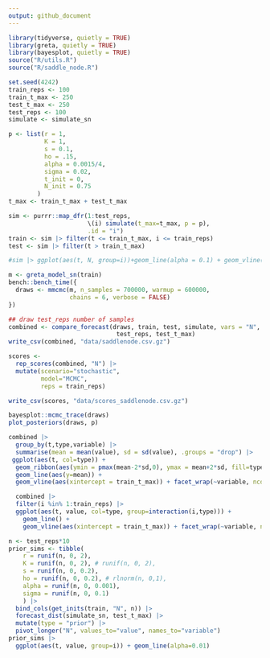 ```yaml
---
output: github_document
---
```


```r
library(tidyverse, quietly = TRUE)
library(greta, quietly = TRUE)
library(bayesplot, quietly = TRUE)
source("R/utils.R")
source("R/saddle_node.R")
```

```r
set.seed(4242)
train_reps <- 100
train_t_max <- 250
test_t_max <- 250
test_reps <- 100
simulate <- simulate_sn
```

```r
p <- list(r = 1,
          K = 1,
          s = 0.1,
          ho = .15,
          alpha = 0.0015/4,
          sigma = 0.02,
          t_init = 0,
          N_init = 0.75
        )
t_max <- train_t_max + test_t_max

sim <- purrr::map_dfr(1:test_reps, 
                      \(i) simulate(t_max=t_max, p = p),
                      .id = "i")
train <- sim |> filter(t <= train_t_max, i <= train_reps)
test <- sim |> filter(t > train_t_max)

#sim |> ggplot(aes(t, N, group=i))+geom_line(alpha = 0.1) + geom_vline((aes(xintercept=train_t_max))) 
```

```r
m <- greta_model_sn(train)
bench::bench_time({                 
  draws <- mmcmc(m, n_samples = 700000, warmup = 600000,
                 chains = 6, verbose = FALSE)
})
```

```r
## draw test_reps number of samples
combined <- compare_forecast(draws, train, test, simulate, vars = "N",
                              test_reps, test_t_max)
write_csv(combined, "data/saddlenode.csv.gz")
```

```r
scores <-
  rep_scores(combined, "N") |> 
  mutate(scenario="stochastic", 
         model="MCMC", 
         reps = train_reps) 

write_csv(scores, "data/scores_saddlenode.csv.gz")

```



```r
bayesplot::mcmc_trace(draws)
plot_posteriors(draws, p)
```


```r
combined |> 
  group_by(t,type,variable) |> 
  summarise(mean = mean(value), sd = sd(value), .groups = "drop") |> 
 ggplot(aes(t, col=type)) + 
  geom_ribbon(aes(ymin = pmax(mean-2*sd,0), ymax = mean+2*sd, fill=type), alpha=0.5) +
  geom_line(aes(y=mean)) +
  geom_vline(aes(xintercept = train_t_max)) + facet_wrap(~variable, ncol=1)
```


```r
  combined |> 
  filter(i %in% 1:train_reps) |> 
  ggplot(aes(t, value, col=type, group=interaction(i,type))) + 
    geom_line() +
    geom_vline(aes(xintercept = train_t_max)) + facet_wrap(~variable, ncol=1)
```


```r
n <- test_reps*10
prior_sims <- tibble(
    r = runif(n, 0, 2),
    K = runif(n, 0, 2), # runif(n, 0, 2),
    s = runif(n, 0, 0.2),
    ho = runif(n, 0, 0.2), # rlnorm(n, 0,1),
    alpha = runif(n, 0, 0.001),
    sigma = runif(n, 0, 0.1) 
    ) |>
  bind_cols(get_inits(train, "N", n)) |> 
  forecast_dist(simulate_sn, test_t_max) |>
  mutate(type = "prior") |>
  pivot_longer("N", values_to="value", names_to="variable")
prior_sims |>
  ggplot(aes(t, value, group=i)) + geom_line(alpha=0.01)
```


